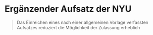 # Ergänzender Aufsatz der NYU

> Das Einreichen eines nach einer allgemeinen Vorlage verfassten Aufsatzes reduziert die Möglichkeit der Zulassung erheblich

